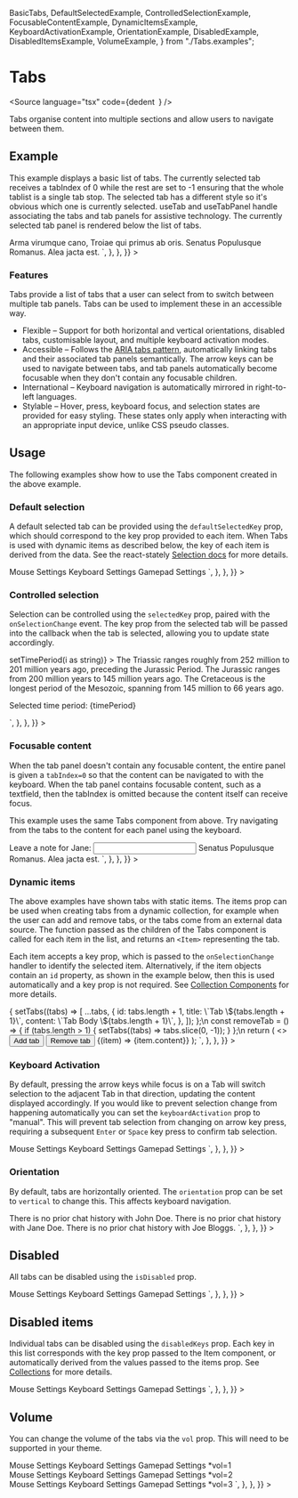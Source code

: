   BasicTabs,
  DefaultSelectedExample,
  ControlledSelectionExample,
  FocusableContentExample,
  DynamicItemsExample,
  KeyboardActivationExample,
  OrientationExample,
  DisabledExample,
  DisabledItemsExample,
  VolumeExample,
} from "./Tabs.examples";

<Meta title="Data/Tabs" component={Tabs} />

# Tabs

<Source
  language="tsx"
  code={dedent`
  `}
/>

Tabs organise content into multiple sections and allow users to navigate between them.

## Example

This example displays a basic list of tabs. The currently selected tab receives a tabIndex of 0 while the rest are set to -1 ensuring that the whole tablist is a single tab stop. The selected tab has a different style so it's obvious which one is currently selected. useTab and useTabPanel handle associating the tabs and tab panels for assistive technology. The currently selected tab panel is rendered below the list of tabs.

<Preview>
  <Story
    name="a) Basic Tabs"
    args={{}}
    parameters={{
      docs: {
        source: {
          code: dedent`
<Tabs aria-label="History of Ancient Rome">
  <Item key="FoR" title="Founding of Rome">
    Arma virumque cano, Troiae qui primus ab oris.
  </Item>
  <Item key="MaR" title="Monarchy and Republic">
    Senatus Populusque Romanus.
  </Item>
  <Item key="Emp" title="Empire">
    Alea jacta est.
  </Item>
</Tabs>`,
        },
      },
    }}
  >
    <BasicTabs />
  </Story>
</Preview>

<Source language="tsx" id="data-tabs--a-basic-tabs" />

### Features

Tabs provide a list of tabs that a user can select from to switch between multiple tab panels. Tabs can be used to implement these in an accessible way.

- Flexible – Support for both horizontal and vertical orientations, disabled tabs, customisable layout, and multiple keyboard activation modes.
- Accessible – Follows the [ARIA tabs pattern](https://www.w3.org/WAI/ARIA/apg/patterns/tabs/), automatically linking tabs and their associated tab panels semantically. The arrow keys can be used to navigate between tabs, and tab panels automatically become focusable when they don't contain any focusable children.
- International – Keyboard navigation is automatically mirrored in right-to-left languages.
- Stylable – Hover, press, keyboard focus, and selection states are provided for easy styling. These states only apply when interacting with an appropriate input device, unlike CSS pseudo classes.

## Usage

The following examples show how to use the Tabs component created in the above example.

### Default selection

A default selected tab can be provided using the `defaultSelectedKey` prop, which should correspond to the key prop provided to each item. When Tabs is used with dynamic items as described below, the key of each item is derived from the data. See the react-stately [Selection docs](https://react-spectrum.adobe.com/react-stately/selection.html) for more details.

<Preview>
  <Story
    name="b) Default selected"
    parameters={{
      docs: {
        source: {
          code: dedent`
<Tabs aria-label="Input settings" defaultSelectedKey="keyboard">
  <Item key="mouse">Mouse Settings</Item>
  <Item key="keyboard">Keyboard Settings</Item>
  <Item key="gamepad">Gamepad Settings</Item>
</Tabs>`,
        },
      },
    }}
  >
    <DefaultSelectedExample />
  </Story>
</Preview>

<Source language="tsx" id="data-tabs--b-default-selected" />

### Controlled selection

Selection can be controlled using the `selectedKey` prop, paired with the `onSelectionChange` event. The key prop from the selected tab will be passed into the callback when the tab is selected, allowing you to update state accordingly.

<Preview>
  <Story
    name="c) Controlled selection"
    parameters={{
      docs: {
        source: {
          code: dedent`
const [timePeriod, setTimePeriod] = useState("triassic");
...
<>
  <Tabs
    aria-label="Mesozoic time periods"
    selectedKey={timePeriod}
    onSelectionChange={(i) => setTimePeriod(i as string)}
  >
    <Item key="triassic" title="Triassic">
      The Triassic ranges roughly from 252 million to 201 million years ago,
      preceding the Jurassic Period.
    </Item>
    <Item key="jurassic" title="Jurassic">
      The Jurassic ranges from 200 million years to 145 million years ago.
    </Item>
    <Item key="cretaceous" title="Cretaceous">
      The Cretaceous is the longest period of the Mesozoic, spanning from
      145 million to 66 years ago.
    </Item>
  </Tabs>
  <P vol={1}>Selected time period: {timePeriod}</P>
</>
`,
        },
      },
    }}
  >
    <ControlledSelectionExample />
  </Story>
</Preview>

<Source language="tsx" id="data-tabs--c-controlled-selection" />

### Focusable content

When the tab panel doesn't contain any focusable content, the entire panel is given a `tabIndex=0` so that the content can be navigated to with the keyboard. When the tab panel contains focusable content, such as a textfield, then the tabIndex is omitted because the content itself can receive focus.

This example uses the same Tabs component from above. Try navigating from the tabs to the content for each panel using the keyboard.

<Preview>
  <Story
    name="d) Focusable content"
    parameters={{
      docs: {
        source: {
          code: dedent`
<Tabs aria-label="Notes app">
  <Item key="item1" title="Jane Doe">
    <label>
      Leave a note for Jane: <input type="text" />
    </label>
  </Item>
  <Item key="item2" title="John Doe">
    Senatus Populusque Romanus.
  </Item>
  <Item key="item3" title="Joe Bloggs">
    Alea jacta est.
  </Item>
</Tabs>`,
        },
      },
    }}
  >
    <FocusableContentExample />
  </Story>
</Preview>

<Source language="tsx" id="data-tabs--d-focusable-content" />

### Dynamic items

The above examples have shown tabs with static items. The items prop can be used when creating tabs from a dynamic collection, for example when the user can add and remove tabs, or the tabs come from an external data source. The function passed as the children of the Tabs component is called for each item in the list, and returns an `<Item>` representing the tab.

Each item accepts a key prop, which is passed to the `onSelectionChange` handler to identify the selected item. Alternatively, if the item objects contain an `id` property, as shown in the example below, then this is used automatically and a key prop is not required. See [Collection Components](https://react-spectrum.adobe.com/react-stately/collections.html) for more details.

<Preview>
  <Story
    name="e) Dynamic items"
    parameters={{
      docs: {
        source: {
          code: dedent`
  const [tabs, setTabs] = useState([
    { id: 1, title: "Tab 1", content: "Tab body 1" },
    { id: 2, title: "Tab 2", content: "Tab body 2" },
    { id: 3, title: "Tab 3", content: "Tab body 3" },
  ]);\n
  const addTab = () => {
    setTabs((tabs) => [
      ...tabs,
      {
        id: tabs.length + 1,
        title: \`Tab \${tabs.length + 1}\`,
        content: \`Tab Body \${tabs.length + 1}\`,
      },
    ]);
  };\n
  const removeTab = () => {
    if (tabs.length > 1) {
      setTabs((tabs) => tabs.slice(0, -1));
    }
  };\n
  return (
    <>
      <Button variant="quiet" onPress={addTab}>
        Add tab
      </Button>
      <Button variant="quiet" onPress={removeTab}>
        Remove tab
      </Button>
      <Tabs aria-label="Dynamic tabs" items={tabs}>
        {(item) => <Item title={item.title}>{item.content}</Item>}
      </Tabs>
    </>
  );
`,
        },
      },
    }}
  >
    <DynamicItemsExample />
  </Story>
</Preview>

<Source language="tsx" id="data-tabs--e-dynamic-items" />

### Keyboard Activation

By default, pressing the arrow keys while focus is on a Tab will switch selection to the adjacent Tab in that direction, updating the content displayed accordingly. If you would like to prevent selection change from happening automatically you can set the `keyboardActivation` prop to "manual". This will prevent tab selection from changing on arrow key press, requiring a subsequent `Enter` or `Space` key press to confirm tab selection.

<Preview>
  <Story
    name="e) Keyboard activation"
    parameters={{
      docs: {
        source: {
          code: dedent`
<Tabs aria-label="Input settings" keyboardActivation="manual">
  <Item key="mouse">Mouse Settings</Item>
  <Item key="keyboard">Keyboard Settings</Item>
  <Item key="gamepad">Gamepad Settings</Item>
</Tabs>`,
        },
      },
    }}
  >
    <KeyboardActivationExample />
  </Story>
</Preview>

<Source language="tsx" id="data-tabs--e-keyboard-activation" />

### Orientation

By default, tabs are horizontally oriented. The `orientation` prop can be set to `vertical` to change this. This affects keyboard navigation.

<Preview>
  <Story
    name="f) Orientation"
    parameters={{
      docs: {
        source: {
          code: dedent`
<Tabs aria-label="Chat log orientation example" orientation="vertical">
  <Item key="item1" title="John Doe">
    There is no prior chat history with John Doe.
  </Item>
  <Item key="item2" title="Jane Doe">
    There is no prior chat history with Jane Doe.
  </Item>
  <Item key="item3" title="Joe Bloggs">
    There is no prior chat history with Joe Bloggs.
  </Item>
</Tabs>`,
        },
      },
    }}
  >
    <OrientationExample />
  </Story>
</Preview>

<Source language="tsx" id="data-tabs--f-orientation" />

## Disabled

All tabs can be disabled using the `isDisabled` prop.

<Preview>
  <Story
    name="g) Disabled "
    parameters={{
      docs: {
        source: {
          code: dedent`
<Tabs aria-label="Input settings" isDisabled>
  <Item key="mouse">Mouse Settings</Item>
  <Item key="keyboard">Keyboard Settings</Item>
  <Item key="gamepad">Gamepad Settings</Item>
</Tabs>`,
        },
      },
    }}
  >
    <DisabledExample />
  </Story>
</Preview>

<Source language="tsx" id="data-tabs--g-disabled" />

## Disabled items

Individual tabs can be disabled using the `disabledKeys` prop. Each key in this list corresponds with the key prop passed to the Item component, or automatically derived from the values passed to the items prop. See [Collections](https://react-spectrum.adobe.com/react-stately/collections.html) for more details.

<Preview>
  <Story
    name="h) Disabled items"
    parameters={{
      docs: {
        source: {
          code: dedent`
<Tabs aria-label="Input settings" disabledKeys={["gamepad"]}>
  <Item key="mouse">Mouse Settings</Item>
  <Item key="keyboard">Keyboard Settings</Item>
  <Item key="gamepad">Gamepad Settings</Item>
</Tabs>`,
        },
      },
    }}
  >
    <DisabledItemsExample />
  </Story>
</Preview>

<Source language="tsx" id="data-tabs--h-disabled-items" />

## Volume

You can change the volume of the tabs via the `vol` prop. This will need to be supported in your theme.

<Preview>
  <Story
    name="i) Volume"
    parameters={{
      docs: {
        source: {
          code: dedent`
<Tabs aria-label="Input settings" vol={1}>
  <Item key="mouse">Mouse Settings</Item>
  <Item key="keyboard">Keyboard Settings</Item>
  <Item key="gamepad">Gamepad Settings *vol=1</Item>
</Tabs>
<br />
<Tabs aria-label="Input settings" vol={2}>
  <Item key="mouse">Mouse Settings</Item>
  <Item key="keyboard">Keyboard Settings</Item>
  <Item key="gamepad">Gamepad Settings *vol=2</Item>
</Tabs>
<br />
<Tabs aria-label="Input settings" vol={3}>
  <Item key="mouse">Mouse Settings</Item>
  <Item key="keyboard">Keyboard Settings</Item>
  <Item key="gamepad">Gamepad Settings *vol=3</Item>
</Tabs>`,
        },
      },
    }}
  >
    <VolumeExample />
  </Story>
</Preview>

<Source language="tsx" id="data-tabs--i-volume" />
